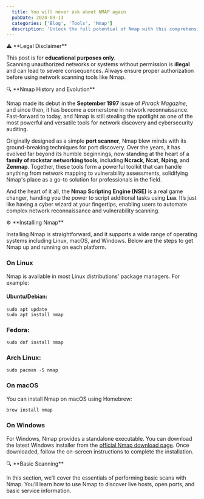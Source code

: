 ```yaml
---
  title: You will never ask about NMAP again
  pubDate: 2024-09-13
  categories: ['Blog', 'Tools', 'Nmap']
  description: 'Unlock the full potential of Nmap with this comprehensive guide. From basic scanning techniques to advanced network discovery and security auditing, this post will answer all your Nmap questions and elevate your skills in network reconnaissance.'
---
```


<Warning>
  ⚠️ **Legal Disclaimer**

  This post is for **educational purposes only**.<br />
  Scanning unauthorized networks or systems without permission is **illegal** and can lead to severe consequences. Always ensure proper authorization before using network scanning tools like Nmap.
</Warning>

<Section>🔍 **Nmap History and Evolution**</Section>

Nmap made its debut in the **September 1997** issue of *Phrack Magazine*, and since then, it has become a cornerstone in network reconnaissance. Fast-forward to today, and Nmap is still stealing the spotlight as one of the most powerful and versatile tools for network discovery and cybersecurity auditing.

Originally designed as a simple **port scanner**, Nmap blew minds with its ground-breaking techniques for port discovery. Over the years, it has evolved far beyond its humble beginnings, now standing at the heart of a **family of rockstar networking tools**, including **Ncrack**, **Ncat**, **Nping**, and **Zenmap**. Together, these tools form a powerful toolkit that can handle anything from network mapping to vulnerability assessments, solidifying Nmap's place as a go-to solution for professionals in the field.

And the heart of it all, the **Nmap Scripting Engine (NSE)** is a real game changer, handing you the power to script additional tasks using **Lua**. It’s just like having a cyber wizard at your fingertips, enabling users to automate complex network reconnaissance and vulnerability scanning.


<Section>⚙️ **Installing Nmap**</Section>


Installing Nmap is straightforward, and it supports a wide range of operating systems including Linux, macOS, and Windows. Below are the steps to get Nmap up and running on each platform.

### On Linux

Nmap is available in most Linux distributions' package managers. For example:

#### Ubuntu/Debian:

``` 
sudo apt update
sudo apt install nmap
```

### Fedora:

```
sudo dnf install nmap
```

### Arch Linux:

```
sudo pacman -S nmap
```

### On macOS

You can install Nmap on macOS using Homebrew:

```bash
brew install nmap
```

### On Windows

For Windows, Nmap provides a standalone executable. You can download the latest Windows installer from the [official Nmap download page](https://nmap.org/download.html#windows). Once downloaded, follow the on-screen instructions to complete the installation.


<Section>🔍 **Basic Scanning** </Section>

In this section, we’ll cover the essentials of performing basic scans with Nmap. You’ll learn how to use Nmap to discover live hosts, open ports, and basic service information.